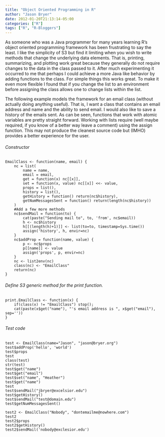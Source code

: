 ```yaml
---
title: "Object Oriented Programming in R"
author: "Jason Bryer"
date: 2012-01-20T21:13:14-05:00
categories: ["R"]
tags: ["R", "R-Bloggers"]
---
```


As someone who was a Java programmer for many years learning R's object oriented programming framework has been frustrating to say the least. I like the simplicity of S3 but find it limiting when you wish to write methods that change the underlying data elements. That is, printing, summarizing, and plotting work great because they generally do not require changes to the data in the class passed to it. After much experimenting it occurred to me that perhaps I could achieve a more Java like behavior by adding functions to the class. For simple things this works great. To make it even more flexible I found that if you change the list to an environment before assigning the class allows one to change lists within the list.

The following example models the framework for an email class (without actually doing anything useful). That is, I want a class that contains an email address and name and the ability to send email. I would also like to save a history of the emails sent. As can be seen, functions that work with atomic variables are pretty straight forward. Working with lists require (well maybe required, if you know of a better way leave a comment) using the assign function. This may not produce the cleanest source code but (IMHO) provides a better experience for the user.

###### Constructor

	EmailClass <- function(name, email) {
		nc = list(
			name = name,
			email = email,
			get = function(x) nc[[x]],
			set = function(x, value) nc[[x]] <<- value,
			props = list(),
			history = list(),
			getHistory = function() return(nc$history),
			getNumMessagesSent = function() return(length(nc$history))
		)
		#Add a few more methods
		nc$sendMail = function(to) {
			cat(paste("Sending mail to", to, 'from', nc$email))
			h <- nc$history
			h[[(length(h)+1)]] <- list(to=to, timestamp=Sys.time())
			assign('history', h, envir=nc)
		}
		nc$addProp = function(name, value) {
			p <- nc$props
			p[[name]] <- value
			assign('props', p, envir=nc)
		}
		nc <- list2env(nc)
		class(nc) <- "EmailClass"
		return(nc)
	}

###### Define S3 generic method for the print function.
	print.EmailClass <- function(x) {
		if(class(x) != "EmailClass") stop();
		cat(paste(x$get("name"), "'s email address is ", x$get("email"), sep=''))
	}

###### Test code
	test <- EmailClass(name="Jason", "jason@bryer.org")
	test$addProp('hello', 'world')
	test$props
	test
	class(test)
	str(test)
	test$get("name")
	test$get("email")
	test$set("name", "Heather")
	test$get("name")
	test
	test$sendMail("jbryer@excelsior.edu")
	test$getHistory()
	test$sendMail("test@domain.edu")
	test$getNumMessagesSent()

	test2 <- EmailClass("Nobody", "dontemailme@nowhere.com")
	test2
	test2$props
	test2$getHistory()
	test2$sendMail('nobody@exclesior.edu')

